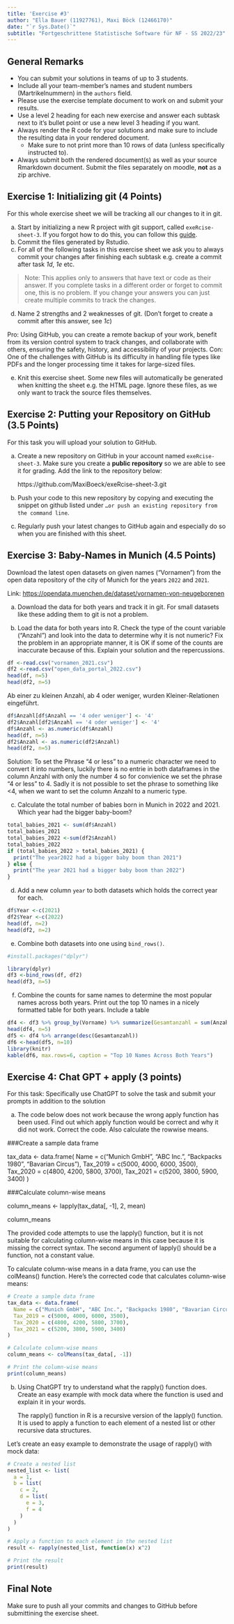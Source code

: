 ```yaml
---
title: 'Exercise #3'
author: "Ella Bauer (11927761), Maxi Böck (12466170)"
date: "`r Sys.Date()`"
subtitle: "Fortgeschrittene Statistische Software für NF - SS 2022/23"
---
```


## General Remarks

-   You can submit your solutions in teams of up to 3 students.
-   Include all your team-member's names and student numbers
    (Martrikelnummern) in the `authors` field.
-   Please use the exercise template document to work on and submit your
    results.
-   Use a level 2 heading for each new exercise and answer each subtask
    next to it's bullet point or use a new level 3 heading if you want.
-   Always render the R code for your solutions and make sure to include
    the resulting data in your rendered document.
    -   Make sure to not print more than 10 rows of data (unless
        specifically instructed to).
-   Always submit both the rendered document(s) as well as your source
    Rmarkdown document. Submit the files separately on moodle, **not**
    as a zip archive.

## Exercise 1: Initializing git (4 Points)

For this whole exercise sheet we will be tracking all our changes to it
in git.

a)  Start by initializing a new R project with git support, called
    `exeRcise-sheet-3`. If you forgot how to do this, you can follow
    this
    [guide](https://malikaihle.github.io/Introduction-RStudio-Git-GitHub/rstudio_project.html).
b)  Commit the files generated by Rstudio.
c)  For all of the following tasks in this exercise sheet we ask you to
    always commit your changes after finishing each subtask e.g. create
    a commit after task *1d*, *1e* etc.

> Note: This applies only to answers that have text or code as their
> answer. If you complete tasks in a different order or forget to commit
> one, this is no problem. If you change your answers you can just
> create multiple commits to track the changes.

d)  Name 2 strengths and 2 weaknesses of git. (Don't forget to create a
    commit after this answer, see *1c*)
    
Pro:
  Using GitHub, you can create a remote backup of your work, benefit from its version control system to track changes, and collaborate with others, ensuring the safety, history, and accessibility of your projects.
Con:
  One of the challenges with GitHub is its difficulty in handling file types like PDFs and the longer processing time it takes for large-sized files.
    
e)  Knit this exercise sheet. Some new files will automatically be
    generated when knitting the sheet e.g. the HTML page. Ignore these
    files, as we only want to track the source files themselves.

## Exercise 2: Putting your Repository on GitHub (3.5 Points)

For this task you will upload your solution to GitHub.

a)  Create a new repository on GitHub in your account named
    `exeRcise-sheet-3`. Make sure you create a **public repository** so
    we are able to see it for grading. Add the link to the repository
    below:
    
    https://github.com/MaxiBoeck/exeRcise-sheet-3.git
    
b)  Push your code to this new repository by copying and executing the
    snippet on github listed under
    `…or push an existing repository from the command line`.
    
c)  Regularly push your latest changes to GitHub again and especially do
    so when you are finished with this sheet.

## Exercise 3: Baby-Names in Munich (4.5 Points)

Download the latest open datasets on given names ("Vornamen") from the
open data repository of the city of Munich for the years `2022` and
`2021`.

Link: <https://opendata.muenchen.de/dataset/vornamen-von-neugeborenen>

a)  Download the data for both years and track it in git. For small
    datasets like these adding them to git is not a problem.


b)  Load the data for both years into R. Check the type of the count
    variable ("Anzahl") and look into the data to determine why it is
    not numeric? Fix the problem in an appropriate manner, it is OK if
    some of the counts are inaccurate because of this. Explain your
    solution and the repercussions.



```r
df <-read.csv("vornamen_2021.csv")
df2 <-read.csv("open_data_portal_2022.csv") 
head(df, n=5)
head(df2, n=5)
```
Ab einer zu kleinen Anzahl, ab 4 oder weniger, wurden Kleiner-Relationen eingeführt.
```r
df$Anzahl[df$Anzahl == '4 oder weniger'] <- '4'
df2$Anzahl[df2$Anzahl == '4 oder weniger'] <- '4'
df$Anzahl <- as.numeric(df$Anzahl)
head(df, n=5)
df2$Anzahl <- as.numeric(df2$Anzahl)
head(df2, n=5)
```
Solution: To set the Phrase "4 or less" to a numeric character we need to convert it into numbers, luckily there is no entrie in both dataframes in the column Anzahl with only the number 4 so for convienice we set the phrase "4 or less" to 4. Sadly it is not possible to set the phrase to something like <4, when we want to set the column Anzahl to a numeric type.

c)  Calculate the total number of babies born in Munich in 2022
    and 2021. Which year had the bigger baby-boom?
    
```r
total_babies_2021 <- sum(df$Anzahl)
total_babies_2021
total_babies_2022 <-sum(df2$Anzahl)
total_babies_2022
if (total_babies_2022 > total_babies_2021) {
  print("The year2022 had a bigger baby boom than 2021")
} else {
  print("The year 2021 had a bigger baby boom than 2022")
}
```

d)  Add a new column `year` to both datasets which holds the correct
    year for each.
    
```r
df$Year <-c(2021)
df2$Year <-c(2022)
head(df, n=2)
head(df2, n=2)
```
    

e)  Combine both datasets into one using `bind_rows()`.

```r
#install.packages("dplyr")
```


```r
library(dplyr)
df3 <-bind_rows(df, df2)
head(df3, n=5)
```


f)  Combine the counts for same names to determine the most popular
    names across both years. Print out the top 10 names in a nicely
    formatted table for both years. Include a table 
    
```r
df4 <- df3 %>% group_by(Vorname) %>% summarize(Gesamtanzahl = sum(Anzahl))
head(df4, n=5)
df5 <- df4 %>% arrange(desc(Gesamtanzahl))
df6 <-head(df5, n=10)
library(knitr)
kable(df6, max.rows=6, caption = "Top 10 Names Across Both Years")
```
    

## Exercise 4: Chat GPT + apply (3 points)

For this task: Specifically use ChatGPT to solve the task and submit
your prompts in addition to the solution

a)  The code below does not work because the wrong apply function has
    been used. Find out which apply function would be correct and why it
    did not work. Correct the code. Also calculate the rowwise means.

###Create a sample data frame

tax_data \<- data.frame( Name = c("Munich GmbH", "ABC Inc.", "Backpacks
1980", "Bavarian Circus"), Tax_2019 = c(5000, 4000, 6000, 3500),
Tax_2020 = c(4800, 4200, 5800, 3700), Tax_2021 = c(5200, 3800, 5900,
3400) )

###Calculate column-wise means

column_means \<- lapply(tax_data\[, -1\], 2, mean)

column_means

The provided code attempts to use the lapply() function, but it is not suitable for calculating column-wise means in this case because it is missing the correct syntax. The second argument of lapply() should be a function, not a constant value.

To calculate column-wise means in a data frame, you can use the colMeans() function. Here's the corrected code that calculates column-wise means:

```r
# Create a sample data frame
tax_data <- data.frame(
  Name = c("Munich GmbH", "ABC Inc.", "Backpacks 1980", "Bavarian Circus"),
  Tax_2019 = c(5000, 4000, 6000, 3500),
  Tax_2020 = c(4800, 4200, 5800, 3700),
  Tax_2021 = c(5200, 3800, 5900, 3400)
)

# Calculate column-wise means
column_means <- colMeans(tax_data[, -1])

# Print the column-wise means
print(column_means)
```


b)  Using ChatGPT try to understand what the rapply() function does.
    Create an easy example with mock data where the function is used and
    explain it in your words.
    
    The rapply() function in R is a recursive version of the lapply() function. It is used to apply a function to each element of a nested list or other recursive data structures.

Let's create an easy example to demonstrate the usage of rapply() with mock data:

```r
# Create a nested list
nested_list <- list(
  a = 1,
  b = list(
    c = 2,
    d = list(
      e = 3,
      f = 4
    )
  )
)

# Apply a function to each element in the nested list
result <- rapply(nested_list, function(x) x^2)

# Print the result
print(result)
```


## Final Note

Make sure to push all your commits and changes to GitHub before
submittining the exercise sheet.
